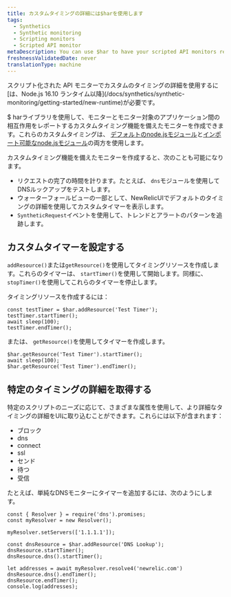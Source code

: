```yaml
---
title: カスタムタイミングの詳細には$harを使用します
tags:
  - Synthetics
  - Synthetic monitoring
  - Scripting monitors
  - Scripted API monitor
metaDescription: You can use $har to have your scripted API monitors report custom timing details that appear in the New Relic UI.
freshnessValidatedDate: never
translationType: machine
---
```


<Callout variant="important">
  スクリプト化された API モニターでカスタムのタイミングの詳細を使用するに[は、Node.js 16.10 ランタイム以降](/docs/synthetics/synthetic-monitoring/getting-started/new-runtime)が必要です。
</Callout>

$ harライブラリを使用して、モニターとモニター対象のアプリケーション間の相互作用をレポートするカスタムタイミング機能を備えたモニターを作成できます。これらのカスタムタイミングは、 [デフォルトのnode.jsモジュール](/docs/synthetics/synthetic-monitoring/scripting-monitors/import-nodejs-modules/#supported-core-modules)と[インポート可能なnode.jsモジュール](/docs/synthetics/synthetic-monitoring/using-monitors/manage-monitor-runtimes/#v0)の両方を使用します。

カスタムタイミング機能を備えたモニターを作成すると、次のことも可能になります。

* リクエストの完了の時間を計ります。たとえば、 `dns`モジュールを使用してDNSルックアップをテストします。
* ウォーターフォールビューの一部として、NewRelicUIでデフォルトのタイミングの詳細を使用してカスタムタイマーを表示します。
* `SyntheticRequest`イベントを使用して、トレンドとアラートのパターンを追跡します。

## カスタムタイマーを設定する

`addResource()`または`getResource()`を使用してタイミングリソースを作成します。これらのタイマーは、 `startTimer()`を使用して開始します。同様に、 `stopTimer()`を使用してこれらのタイマーを停止します。

タイミングリソースを作成するには：

```
const testTimer = $har.addResource('Test Timer');
testTimer.startTimer();
await sleep(100);
testTimer.endTimer();
```

または、 `getResource()`を使用してタイマーを作成します。

```
$har.getResource('Test Timer').startTimer();
await sleep(100);
$har.getResource('Test Timer').endTimer();
```

## 特定のタイミングの詳細を取得する

特定のスクリプトのニーズに応じて、さまざまな属性を使用して、より詳細なタイミングの詳細をUIに取り込むことができます。これらには以下が含まれます：

* ブロック
* dns
* connect
* ssl
* センド
* 待つ
* 受信

たとえば、単純なDNSモニターにタイマーを追加するには、次のようにします。

```
const { Resolver } = require('dns').promises;
const myResolver = new Resolver();

myResolver.setServers(['1.1.1.1']);

const dnsResource = $har.addResource('DNS Lookup');
dnsResource.startTimer();
dnsResource.dns().startTimer();

let addresses = await myResolver.resolve4('newrelic.com')
dnsResource.dns().endTimer();
dnsResource.endTimer();
console.log(addresses);
```
